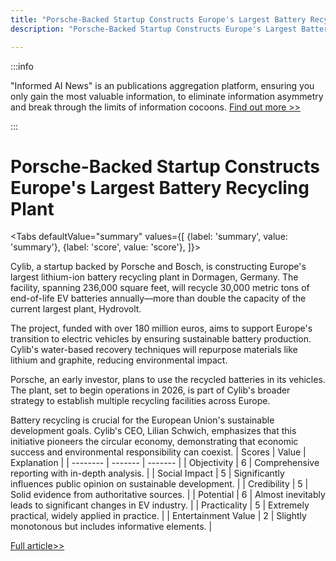 ```yaml
---
title: "Porsche-Backed Startup Constructs Europe's Largest Battery Recycling Plant"
description: "Porsche-Backed Startup Constructs Europe's Largest Battery Recycling Plant"

---
```



:::info

"Informed AI News" is an publications aggregation platform, ensuring you only gain the most valuable information, to eliminate information asymmetry and break through the limits of information cocoons.  [Find out more >>](/)

:::

# Porsche-Backed Startup Constructs Europe's Largest Battery Recycling Plant


<Tabs
	defaultValue="summary"
	values={[
	{label: 'summary', value: 'summary'},
	{label: 'score', value: 'score'},
]}>
<TabItem value="summary">


Cylib, a startup backed by Porsche and Bosch, is constructing Europe's largest lithium-ion battery recycling plant in Dormagen, Germany. The facility, spanning 236,000 square feet, will recycle 30,000 metric tons of end-of-life EV batteries annually—more than double the capacity of the current largest plant, Hydrovolt.

The project, funded with over 180 million euros, aims to support Europe's transition to electric vehicles by ensuring sustainable battery production. Cylib's water-based recovery techniques will repurpose materials like lithium and graphite, reducing environmental impact.

Porsche, an early investor, plans to use the recycled batteries in its vehicles. The plant, set to begin operations in 2026, is part of Cylib's broader strategy to establish multiple recycling facilities across Europe.

Battery recycling is crucial for the European Union's sustainable development goals. Cylib's CEO, Lilian Schwich, emphasizes that this initiative pioneers the circular economy, demonstrating that economic success and environmental responsibility can coexist.
</TabItem>
<TabItem value="score">
	| Scores     | Value   | Explanation |
	| -------- | ------- | ------- |
	| Objectivity  | 6    | Comprehensive reporting with in-depth analysis.    |
	| Social Impact | 5     | Significantly influences public opinion on sustainable development.    |
	| Credibility    | 5    | Solid evidence from authoritative sources.    |
	| Potential    | 6    | Almost inevitably leads to significant changes in EV industry.    |
	| Practicality    | 5    | Extremely practical, widely applied in practice.    |
	| Entertainment Value    | 2    | Slightly monotonous but includes informative elements.    |
</TabItem>
</Tabs>

[Full article>>](https://www.cnbc.com/2024/09/09/porsche-backed-cylib-breaks-ground-on-huge-ev-battery-recycling-plant.html)
